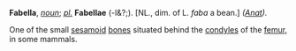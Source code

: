'''Fabella''', ''[[noun (part of speech)|noun]]''; ''[[pl. (source)|pl.]]'' '''Fabellae''' (-l&?;). [NL., dim. of L. ''faba'' a bean.] ''([[Anat (subject)|Anat]]).''

One of the small [[sesamoid]] [[bone]]s situated behind the [[condyles]] of the [[femur]], in some mammals.